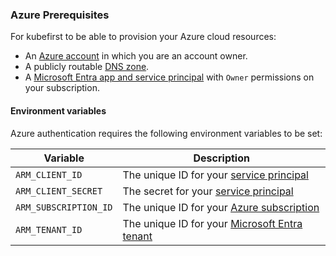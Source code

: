 ### Azure Prerequisites

For kubefirst to be able to provision your Azure cloud resources:

- An [Azure account](https://portal.azure.com) in which you are an account owner.
- A publicly routable [DNS zone](https://learn.microsoft.com/en-us/azure/dns/dns-zones-records).
- A [Microsoft Entra app and service principal](https://learn.microsoft.com/en-us/entra/identity-platform/howto-create-service-principal-portal) with `Owner` permissions on your subscription.

#### Environment variables

Azure authentication requires the following environment variables to be set:

| Variable | Description |
| --- | --- |
| `ARM_CLIENT_ID` | The unique ID for your [service principal](https://learn.microsoft.com/en-us/entra/identity-platform/howto-create-service-principal-portal#sign-in-to-the-application) |
| `ARM_CLIENT_SECRET` | The secret for your [service principal](https://learn.microsoft.com/en-us/entra/identity-platform/howto-create-service-principal-portal#option-3-create-a-new-client-secret) |
| `ARM_SUBSCRIPTION_ID` | The unique ID for your [Azure subscription](https://learn.microsoft.com/en-us/azure/azure-portal/get-subscription-tenant-id#find-your-azure-subscription) |
| `ARM_TENANT_ID` | The unique ID for your [Microsoft Entra tenant](https://learn.microsoft.com/en-us/azure/azure-portal/get-subscription-tenant-id#find-your-microsoft-entra-tenant) |
